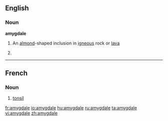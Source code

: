 ==English==

===Noun===
'''amygdale'''

# {{geology}} An [[almond]]-shaped inclusion in [[igneous]] rock or [[lava]]
# {{misspelling of|amygdala}}

----

==French==

===Noun===
{{fr-noun|f}}

# {{anatomy|lang=fr}} [[tonsil]]

[[fr:amygdale]]
[[io:amygdale]]
[[hu:amygdale]]
[[ru:amygdale]]
[[ta:amygdale]]
[[vi:amygdale]]
[[zh:amygdale]]